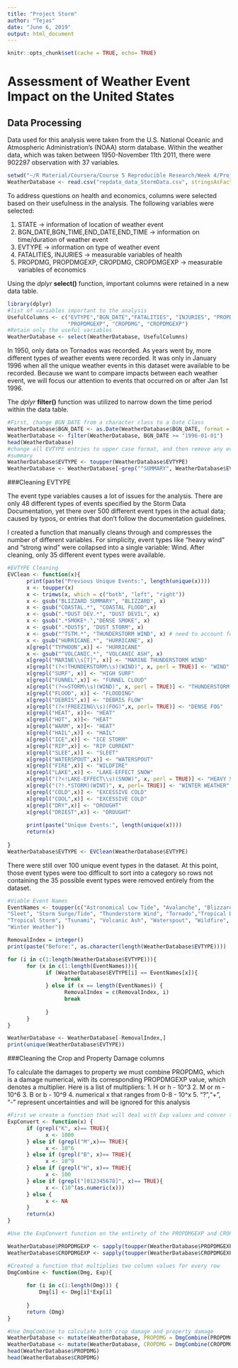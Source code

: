 ```yaml
---
title: "Project Storm"
author: "Tejas"
date: "June 6, 2019"
output: html_document
---
```


```r
knitr::opts_chunk$set(cache = TRUE, echo= TRUE)
```
# **Assessment of Weather Event Impact on the United States**
  
## Data Processing

Data used for this analysis were taken from the U.S. National Oceanic and Atmospheric Administration's (NOAA) storm database. Within the weather data, which was taken between 1950-November 11th 2011, there were 902297 observation with 37 variables. 

```r
setwd("~/R Material/Coursera/Course 5 Reproducible Research/Week 4/Project Storm/repdata_data_StormData.csv")
WeatherDatabase <- read.csv("repdata_data_StormData.csv", stringsAsFactors = FALSE)
```

To address questions on health and economics, columns were selected based on their usefulness in the analysis. The following variables were selected:

1. STATE -> information of location of weather event
2. BGN_DATE,BGN_TIME,END_DATE,END_TIME -> information on time/duration of weather event
3. EVTYPE -> information on type of weather event
4. FATALITIES, INJURIES -> measurable variables of health
5. PROPDMG, PROPDMGEXP, CROPDMG, CROPDMGEXP -> measurable variables of economics

Using the *dplyr* **select()** function, important columns were retained in a new data table.

```r
library(dplyr)
#list of variables important to the analysis
UsefulColumns <- c("EVTYPE","BGN_DATE","FATALITIES", "INJURIES", "PROPDMG",
                   "PROPDMGEXP", "CROPDMG", "CROPDMGEXP")
#Retain only the useful variables
WeatherDatabase <- select(WeatherDatabase, UsefulColumns)

```

In 1950, only data on Tornados was recorded. As years went by, more different types of weather events were recorded. It was only in January 1996 when all the unique weather events in this dataset were available to be recorded. Because we want to compare impacts between each weather event, we will focus our attention to events that occurred on or after Jan 1st 1996. 

The *dplyr* **filter()** function was utilized to narrow down the time period within the data table.
```r
#First, change BGN_DATE from a character class to a Date Class
WeatherDatabase$BGN_DATE <- as.Date(WeatherDatabase$BGN_DATE, format = "%m/%d/%Y")
WeatherDatabase <- filter(WeatherDatabase, BGN_DATE >= "1996-01-01")
head(WeatherDatabase)
#change all EVTYPE entries to upper case format, and then remove any event type containing
#summary
WeatherDatabase$EVTYPE <- toupper(WeatherDatabase$EVTYPE)
WeatherDatabase <- WeatherDatabase[-grep("^SUMMARY", WeatherDatabase$EVTYPE),]
```
###Cleaning EVTYPE

The event type variables causes a lot of issues for the analysis. There are only 48 different types of events specified by the Storm Data Documentation, yet there over 500 different event types in the actual data; caused by typos, or entries that don't follow the documentation guidelines.

I created a function that manually cleans through and compresses the number of different variables. For simplicity, event types like "heavy wind" and "strong wind" were collapsed into a single variable: Wind. After cleaning, only 35 different event types were available.
```r
#EVTYPE Cleaning
EVClean <- function(x){
      print(paste("Previous Unique Events:", length(unique(x))))
      x <- toupper(x)
      x <- trimws(x, which = c("both", "left", "right"))
      x <- gsub("BLIZZARD SUMMARY", "BLIZZARD", x)
      x <- gsub("COASTAL.*", "COASTAL FLOOD",x)
      x <- gsub(".*DUST DEV.*", "DUST DEVIL", x)
      x <- gsub(".*SMOKE*.","DENSE SMOKE", x)
      x <- gsub(".*DUST$", "DUST STORM", x)
      x <- gsub("^TSTM.*", "THUNDERSTORM WIND", x) # need to account for thunderstorm wind
      x <- gsub("HURRICANE.*", "HURRICANE", x)
      x[grepl("TYPHOON",x)] <- "HURRICANE"
      x <- gsub("^VOLCANIC.*", "VOLCANIC ASH", x)
      x[grepl("MARINE\\s[T]", x)] <- "MARINE THUNDERSTORM WIND"
      x[grepl("(?<!THUNDERSTORM\\s)(WIND)", x, perl = TRUE)] <- "WIND"
      x[grepl("SURF", x)] <- "HIGH SURF"
      x[grepl("FUNNEL",x)] <- "FUNNEL CLOUD"
      x[grepl("(?<=STORM\\s)(WIND)", x, perl = TRUE)] <- "THUNDERSTORM WIND"
      x[grepl("FLOOD", x)] <- "FLOODING"
      x[grepl("DEBRIS",x)] <- "DEBRIS FLOW"
      x[grepl("(?<!FREEZING\\s)(FOG)",x, perl= TRUE)] <- "DENSE FOG"
      x[grepl("HEAT", x)]<- "HEAT"
      x[grepl("HOT", x)]<- "HEAT"
      x[grepl("WARM", x)]<- "HEAT"
      x[grepl("HAIL",x)] <- "HAIL"
      x[grepl("ICE",x)] <- "ICE STORM"
      x[grepl("RIP",x)] <- "RIP CURRENT"
      x[grepl("SLEE",x)] <- "SLEET"
      x[grepl("WATERSPOUT",x)] <- "WATERSPOUT"
      x[grepl("FIRE",x)] <- "WILDFIRE"
      x[grepl("LAKE",x)] <- "LAKE-EFFECT SNOW"
      x[grepl("(?<!LAKE-EFFECT\\s)(SNOW)", x, perl = TRUE)] <- "HEAVY SNOW" 
      x[grepl("(?!.*STORM)(WINT)", x, perl= TRUE)] <- "WINTER WEATHER"
      x[grepl("COLD",x)] <- "EXCESSIVE COLD"
      x[grepl("COOL",x)] <- "EXCESSIVE COLD"
      x[grepl("DRY",x)] <- "DROUGHT"
      x[grepl("DRIEST",x)] <- "DROUGHT"
      
      print(paste("Unique Events:", length(unique(x))))
      return(x)
      
}
WeatherDatabase$EVTYPE <- EVClean(WeatherDatabase$EVTYPE)
```

There were still over 100 unique event types in the dataset. At this point, those event types were too difficult to sort into a category so rows not containing the 35 possible event types were removed entirely from the dataset.
```r
#Viable Event Names
EventNames <- toupper(c("Astronomical Low Tide", "Avalanche", "Blizzard","Coastal Flood","Debris Flow", "Dense Smoke", "Drought", "Dust Devil", "Dust Storm", "Excessive Heat", "Flash Flood", "Flood", "Frost/Freeze", "Funnel Cloud", "Hail", "Heat", "Heavy Rain","Heavy Snow", "High Surf", "Wind", "Hurricane", "Ice Storm", "Lake-Effect Snow", "Flooding", "Lightning", "Marine Thunderstorm Wind", "Rip Current", "Seiche",
"Sleet", "Storm Surge/Tide", "Thunderstorm Wind", "Tornado","Tropical Depression",
"Tropical Storm", "Tsunami", "Volcanic Ash", "Waterspout", "Wildfire", "Winter Storm",
"Winter Weather"))

RemovalIndex = integer()
print(paste("Before:", as.character(length(WeatherDatabase$EVTYPE))))

for (i in c(1:length(WeatherDatabase$EVTYPE))){
      for (x in c(1:length(EventNames))){
            if (WeatherDatabase$EVTYPE[i] == EventNames[x]){
                  break
            } else if (x == length(EventNames)) {
                  RemovalIndex = c(RemovalIndex, i)
                  break
                 
            }
      }
}

WeatherDatabase <- WeatherDatabase[-RemovalIndex,]
print(unique(WeatherDatabase$EVTYPE))
```

###Cleaning the Crop and Property Damage columns

To calculate the damages to property we must combine PROPDMG, which is a damage numerical, with its corresponding PROPDMGEXP value, which denotes a multiplier. Here is a list of multipliers:
1. H or h - 10^3
2. M or m - 10^6
3. B or b - 10^9
4. numerical x that ranges from 0-8 - 10^x
5. "?","+", "-" represent uncertainties and will be ignored for this analysis

```r
#First we create a function that will deal with Exp values and conver them into numbers
ExpConvert <- function(x) {
      if (grepl("K", x)== TRUE){
            x <- 1000
      } else if (grepl("M",x)== TRUE){
            x <- 10^6
      } else if (grepl("B", x)== TRUE){
            x <- 10^9
      } else if (grepl("H", x)== TRUE){
            x <- 100
      } else if (grepl("[012345678]", x)== TRUE){
            x <- (10^(as.numeric(x)))
      } else {
            x <- NA
      }
      return(x)
}

#Use the ExpConvert function on the entirety of the PROPDMGEXP and CROPDMGEXP columns

WeatherDatabase$PROPDMGEXP <- sapply(toupper(WeatherDatabase$PROPDMGEXP), ExpConvert)
WeatherDatabase$CROPDMGEXP <- sapply(toupper(WeatherDatabase$CROPDMGEXP), ExpConvert)

#Created a function that multiplies two column values for every row
DmgCombine <- function(Dmg, Exp){
      
      for (i in c(1:length(Dmg))) {
          Dmg[i] <- Dmg[i]*Exp[i] 
             
      }
      return (Dmg)
}

#Use DmgCombine to calculate both crop damage and property damage
WeatherDatabase <- mutate(WeatherDatabase, PROPDMG = DmgCombine(PROPDMG,PROPDMGEXP))
WeatherDatabase <- mutate(WeatherDatabase, CROPDMG = DmgCombine(CROPDMG,CROPDMGEXP))
head(WeatherDatabase$PROPDMG)
head(WeatherDatabase$CROPDMG)
```

